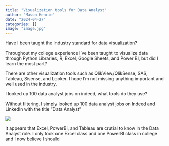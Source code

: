 ```yaml
---
title: "Visualization tools for Data Analyst"
author: "Mason Henrie"
date: "2024-04-27"
categories: []
image: "image.jpg"
---
```


Have I been taught the industry standard for data visualization?

Throughout my college experience I've been taught to visualize data through Python Libraries, R, Excel, Google Sheets, and Power BI, but did I learn the most part?

There are other visualization tools such as QlikView/QlikSense, SAS, Tableau, Sisense, and Looker. I hope I'm not missing anything important and well used in the industry.

I looked up 100 data analyst jobs on indeed, what tools do they use?

Without filtering, I simply looked up 100 data analyst jobs on Indeed and LinkedIn with the title "Data Analyst"

![](Visual.png)

It appears that Excel, PowerBi, and Tableau are crutial to know in the Data Analyst role. I only took one Excel class and one PowerBI class in college and I now believe I should











